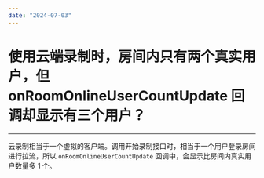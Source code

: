 ```yaml
---
date: "2024-07-03"
---
```

# 使用云端录制时，房间内只有两个真实用户，但 onRoomOnlineUserCountUpdate 回调却显示有三个用户？

- - -

云录制相当于一个虚拟的客户端。调用开始录制接口时，相当于一个用户登录房间进行拉流，所以 `onRoomOnlineUserCountUpdate` 回调中，会显示比房间内真实用户数量多 1 个。
